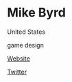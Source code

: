# Mike Byrd

<Location>

United States

</Location>

<Skills>

game design

</Skills>

<Personal>

[Website](http://www.mikebyrdjr.com/)

[Twitter](https://twitter.com/mikecbyrd)

</Personal>


